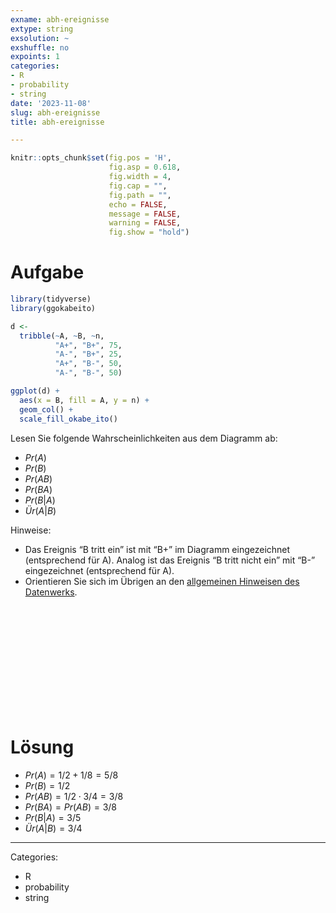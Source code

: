 ```yaml
---
exname: abh-ereignisse
extype: string
exsolution: ~
exshuffle: no
expoints: 1
categories:
- R
- probability
- string
date: '2023-11-08'
slug: abh-ereignisse
title: abh-ereignisse

---
```




```r
knitr::opts_chunk$set(fig.pos = 'H',
                      fig.asp = 0.618,
                      fig.width = 4,
                      fig.cap = "", 
                      fig.path = "",
                      echo = FALSE,
                      message = FALSE,
                      warning = FALSE,
                      fig.show = "hold")
```







# Aufgabe

```r
library(tidyverse)
library(ggokabeito)

d <-
  tribble(~A, ~B, ~n,
          "A+", "B+", 75,
          "A-", "B+", 25,
          "A+", "B-", 50,
          "A-", "B-", 50)

ggplot(d) +
  aes(x = B, fill = A, y = n) +
  geom_col() +
  scale_fill_okabe_ito()
```


Lesen Sie folgende Wahrscheinlichkeiten aus dem Diagramm ab:

- $Pr(A)$
- $Pr(B)$
- $Pr(AB)$
- $Pr(BA)$
- $Pr(B|A)$
- $Ür(A|B)$

Hinweise:

- Das Ereignis "B tritt ein" ist mit "B+" im Diagramm eingezeichnet (entsprechend für A). Analog ist das Ereignis "B tritt nicht ein" mit "B-" eingezeichnet (entsprechend für A).
- Orientieren Sie sich im Übrigen an den [allgemeinen Hinweisen des Datenwerks](https://datenwerk.netlify.app/hinweise).




</br>
</br>
</br>
</br>
</br>
</br>
</br>
</br>
</br>
</br>

# Lösung


- $Pr(A) = 1/2 + 1/8 = 5/8$
- $Pr(B) = 1/2$
- $Pr(AB) = 1/2 \cdot 3/4 = 3/8$
- $Pr(BA) = Pr(AB) = 3/8$ 
- $Pr(B|A) = 3/5$
- $Ür(A|B) = 3/4$








---

Categories: 

- R
- probability
- string

